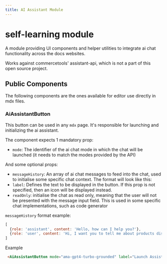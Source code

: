 ```yaml
---
title: AI Assistant Module
---
```


#  self-learning module

A module providing UI components and helper utilities to integrate ai chat functionality across the docs websites.

Works against commercetools' assistant-api, which is not a part of this open source project.

## Public Components

The following components are the ones available for editor use directly in mdx files.

### AiAssistantButton

This button can be used in any `mdx` page. It's responsible for launching and initializing the ai assistant.

The component expects 1 mandatory prop:

- `mode`: The identifier of the ai chat mode in which the chat will be launched (it needs to match the modes provided by the API)

And some optional props:
- `messageHistory`: An array of ai chat messages to feed into the chat, used to initialise some specific chat context. The format will look like this:
- `label`: Defines the text to be displayed in the button. If this prop is not specified, then an icon will be displayed instead.
- `readOnly`: initialise the chat as read only, meaning that the user will not be presented with the message input field. This is used in some specific chat implementations, such as code generator

`messageHistory` format example:

```js
[
  {role: 'assistant', content: 'Hello, how can I help you?'},
  {role: 'user', content: 'Hi, I want you to tell me about products discounts'}
]
```

Example

```md title="you write:" secondaryTheme
 <AiAssistantButton mode="ama-gpt4-turbo-grounded" label="Launch Assistant"/>
```
